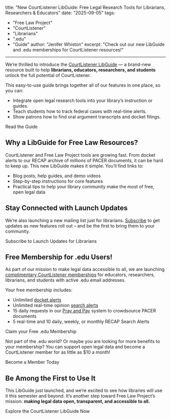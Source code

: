 title: "New CourtListener LibGuide: Free Legal Research Tools for Librarians, Researchers & Educators"
date: "2025-09-05"
tags:
 - "Free Law Project"
 - "CourtListener"
 - "Librarians"
 - ".edu"
 - "Guide"
author: "Jenifer Whiston"
excerpt: "Check out our new LibGuide and .edu memberships for CourtListener resources!"
---

<p className="lead">We’re thrilled to introduce the <a href="/librarians">CourtListener LibGuide</a> — a brand-new resource built to help <strong>librarians, educators, researchers, and students</strong> unlock the full potential of CourtListener.</p>

This easy-to-use guide brings together all of our features in one place, so you can:

 - Integrate open legal research tools into your library’s instruction or guides.
 - Teach students how to track federal cases with real-time alerts.
 - Show patrons how to find oral argument transcripts and docket filings.

<p>
<PurpleButton href="https://free.law/librarians" size="lg">Read the Guide</PurpleButton>
</p>


## Why a LibGuide for Free Law Resources?

CourtListener and Free Law Project tools are growing fast. From docket alerts to our RECAP archive of millions of PACER documents, it can be hard to keep up.
This new LibGuide makes it simple. You’ll find links to:

 - Blog posts, help guides, and demo videos
 - Step-by-step instructions for core features
 - Practical tips to help your library community make the most of free, open legal data


## Stay Connected with Launch Updates

We’re also launching a new mailing list just for librarians. [Subscribe](https://donate.free.law/np/clients/freelawproject/subscribe.jsp?) to get updates as new features roll out – and be the first to bring them to your community. 

<p>
<PurpleButton href="https://donate.free.law/np/clients/freelawproject/subscribe.jsp?" size="lg">Subscribe to Launch Updates for Librarians</PurpleButton>
</p>


## Free Membership for .edu Users!

As part of our mission to make legal data accessible to all, we are launching [complimentary CourtListener memberships](https://donate.free.law/forms/edu-memberships) for educators, researchers, librarians, and students with active .edu email addresses.

Your free membership includes:

 - Unlimited [docket alerts](https://www.courtlistener.com/help/alerts/#recap-alerts)
 - Unlimited real-time opinion [search alerts](https://www.courtlistener.com/help/alerts/)
 - 15 daily requests in our [Pray and Pay](https://www.courtlistener.com/help/pray-and-pay/) system to crowdsource PACER documents
 - 5 real-time and 10 daily, weekly, or monthly RECAP Search Alerts

<p>
<PurpleButton href="https://donate.free.law/forms/edu-memberships" size="lg">Claim your Free .edu Membership</PurpleButton>
</p>

Not part of the .edu world? Or maybe you are looking for more benefits to your membership? You can support open legal data and become a CourtListener member for as little as $10 a month!

<p>
<PurpleButton href="https://donate.free.law/forms/membership" size="lg">Become a Member Today</PurpleButton>
</p>


## Be Among the First to Use It

This LibGuide just launched, and we’re excited to see how libraries will use it this semester and beyond. It’s another step toward Free Law Project’s mission: **making legal data open, transparent, and accessible to all.**

<p>
<PurpleButton href="https://free.law/librarians" size="lg">Explore the CourtListener LibGuide Now</PurpleButton>
</p>
